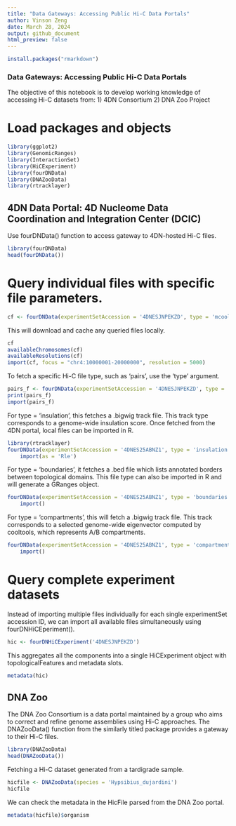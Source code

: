 ```yaml
---
title: "Data Gateways: Accessing Public Hi-C Data Portals"
author: Vinson Zeng
date: March 28, 2024
output: github_document
html_preview: false
---
```

```r
install.packages("rmarkdown")
```

### Data Gateways: Accessing Public Hi-C Data Portals
The objective of this notebook is to develop working knowledge of accessing Hi-C datasets from:
1) 4DN Consortium
2) DNA Zoo Project

# Load packages and objects
```r
library(ggplot2)
library(GenomicRanges)
library(InteractionSet)
library(HiCExperiment)
library(fourDNData)
library(DNAZooData)
library(rtracklayer)
```
## 4DN Data Portal: 4D Nucleome Data Coordination and Integration Center (DCIC)

Use fourDNData() function to access gateway to 4DN-hosted Hi-C files.
```r
library(fourDNData)
head(fourDNData())
```

# Query individual files with specific file parameters.
```r
cf <- fourDNData(experimentSetAccession = '4DNESJNPEKZD', type = 'mcool')
```

This will download and cache any queried files locally.
```r
cf
availableChromosomes(cf)
availableResolutions(cf)
import(cf, focus = "chr4:10000001-20000000", resolution = 5000)
```

To fetch a specific Hi-C file type, such as 'pairs', use the 'type' argument.
```r
pairs_f <- fourDNData(experimentSetAccession = '4DNESJNPEKZD', type = 'pairs') 
print(pairs_f)
import(pairs_f)
```

For type = 'insulation', this fetches a .bigwig track file. This track type corresponds to a genome-wide insulation score. Once fetched from the 4DN portal, local files can be imported in R.
```r
library(rtracklayer)
fourDNData(experimentSetAccession = '4DNES25ABNZ1', type = 'insulation') |> 
    import(as = 'Rle')
```

For type = 'boundaries', it fetches a .bed file which lists annotated borders between topological domains. This file type can also be imported in R and will generate a GRanges object.
```r
fourDNData(experimentSetAccession = '4DNES25ABNZ1', type = 'boundaries') |> 
    import()
```

For type = 'compartments', this will fetch a .bigwig track file. This track corresponds to a selected genome-wide eigenvector computed by cooltools, which represents A/B compartments.
```r
fourDNData(experimentSetAccession = '4DNES25ABNZ1', type = 'compartments') |> 
    import()
```

# Query complete experiment datasets
Instead of importing multiple files individually for each single experimentSet accession ID, we can import all available files simultaneously using fourDNHiCEperiment().
```r
hic <- fourDNHiCExperiment('4DNESJNPEKZD')
```
This aggregates all the components into a single HiCExperiment object with topologicalFeatures and metadata slots.
```r
metadata(hic)
```
## DNA Zoo
The DNA Zoo Consortium is a data portal maintained by a group who aims to correct and refine genome assemblies using Hi-C approaches. The DNAZooData() function from the similarly titled package provides a gateway to their Hi-C files.
```r
library(DNAZooData)
head(DNAZooData())
```
Fetching a Hi-C dataset generated from a tardigrade sample.
```r
hicfile <- DNAZooData(species = 'Hypsibius_dujardini')
hicfile
```
We can check the metadata in the HicFile parsed from the DNA Zoo portal.
```r
metadata(hicfile)$organism
```



